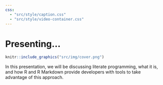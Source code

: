 ```yaml
---
css: 
  - "src/style/caption.css"
  - "src/style/video-container.css"
---
```


# Presenting... {-}

```r
knitr::include_graphics("src/img/cover.png")
```

In this presentation, we will be discussing literate programming, what it is, and how R and R Markdown provide developers with tools to take advantage of this approach.